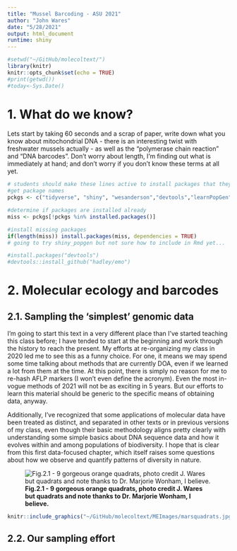 ```yaml
---
title: "Mussel Barcoding - ASU 2021"
author: "John Wares"
date: "5/28/2021"
output: html_document
runtime: shiny 
---
```

```r
#setwd("~/GitHub/molecoltext/")
library(knitr)
knitr::opts_chunk$set(echo = TRUE)
#print(getwd())
#today<-Sys.Date()
```

# 1. What do we know?

Lets start by taking 60 seconds and a scrap of paper, write down what you know about mitochondrial DNA - there is an interesting twist with freshwater mussels actually - as well as the "polymerase chain reaction" and "DNA barcodes". Don't worry about length, I'm finding out what is immediately at hand; and don't worry if you don't know these terms at all yet.

```r


# students should make these lines active to install packages that they may need.
#get package names
pckgs <- c("tidyverse", "shiny", "wesanderson","devtools","learnPopGen")

#determine if packages are installed already
miss <- pckgs[!pckgs %in% installed.packages()]

#install missing packages
if(length(miss)) install.packages(miss, dependencies = TRUE)
# going to try shiny_popgen but not sure how to include in Rmd yet...

#install.packages("devtools")
#devtools::install_github("hadley/emo")

```


# 2. Molecular ecology and barcodes

## 2.1. Sampling the 'simplest' genomic data

I'm going to start this text in a very different place than I've started teaching this class before; I have tended to start at the beginning and work through the history to reach the present. My efforts at re-organizing my class in 2020 led me to see this as a funny choice. For one, it means we may spend some time talking about methods that are currently DOA, even if we learned a lot from them at the time. At this point, there is simply no reason for me to re-hash AFLP markers (I won't even define the acronym). Even the most in-vogue methods of 2021 will not be as exciting in 5 years. But our efforts to learn this material should be generic to the specific means of obtaining data, anyway. 

Additionally, I've recognized that some applications of molecular data have been treated as distinct, and separated in other texts or in previous versions of my class, even though their basic methodology aligns pretty clearly with understanding some simple basics about DNA sequence data and how it evolves within and among populations of biodiversity. I hope that is clear from this first data-focused chapter, which itself raises some questions about how we observe and quantify patterns of diversity in nature. 

![**Fig.2.1 - 9 gorgeous orange quadrats, photo credit J. Wares but quadrats and note thanks to Dr. Marjorie Wonham, I believe. **](~/GitHub/molecoltext/MEImages/marsquadrats.jpg)
```r
knitr::include_graphics("~/GitHub/molecoltext/MEImages/marsquadrats.jpg")
```

## 2.2. Our sampling effort
